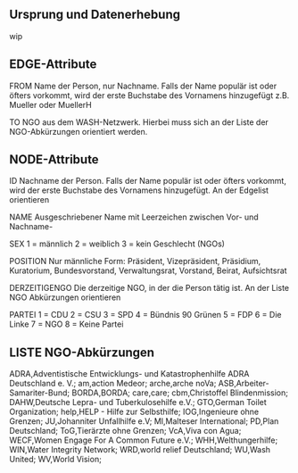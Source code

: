 ## Ursprung und Datenerhebung

wip

## EDGE-Attribute
FROM
Name der Person, nur Nachname. Falls der Name populär ist oder öfters vorkommt, wird der erste Buchstabe des Vornamens hinzugefügt z.B. Mueller oder MuellerH

TO
NGO aus dem WASH-Netzwerk. Hierbei muss sich an der Liste der NGO-Abkürzungen orientiert werden.

## NODE-Attribute
ID
Nachname der Person. Falls der Name populär ist oder öfters vorkommt, wird der erste Buchstabe des Vornamens hinzugefügt. An der Edgelist orientieren

NAME
Ausgeschriebener Name mit Leerzeichen zwischen Vor- und Nachname-

SEX
1 = männlich
2 = weiblich
3 = kein Geschlecht (NGOs)

POSITION
Nur männliche Form: Präsident, Vizepräsident, Präsidium, Kuratorium, Bundesvorstand, Verwaltungsrat, Vorstand, Beirat, Aufsichtsrat

DERZEITIGENGO
Die derzeitige NGO, in der die Person tätig ist. An der Liste NGO Abkürzungen orientieren

PARTEI
1 = CDU
2 = CSU
3 = SPD
4 = Bündnis 90 Grünen
5 = FDP
6 = Die Linke
7 = NGO
8 = Keine Partei

## LISTE NGO-Abkürzungen

ADRA,Adventistische Entwicklungs- und Katastrophenhilfe ADRA Deutschland e. V.;
am,action Medeor;
arche,arche noVa;
ASB,Arbeiter-Samariter-Bund;
BORDA,BORDA;
care,care;
cbm,Christoffel Blindenmission;
DAHW,Deutsche Lepra- und Tuberkulosehilfe e.V.;
GTO,German Toilet Organization;
help,HELP - Hilfe zur Selbsthilfe;
IOG,Ingenieure ohne Grenzen;
JU,Johanniter Unfallhilfe e.V; 
MI,Malteser International;
PD,Plan Deutschland;
ToG,Tierärzte ohne Grenzen;
VcA,Viva con Agua;
WECF,Women Engage For A Common Future e.V.; 
WHH,Welthungerhilfe;
WIN,Water Integrity Network;
WRD,world relief Deutschland;
WU,Wash United; 
WV,World Vision;
